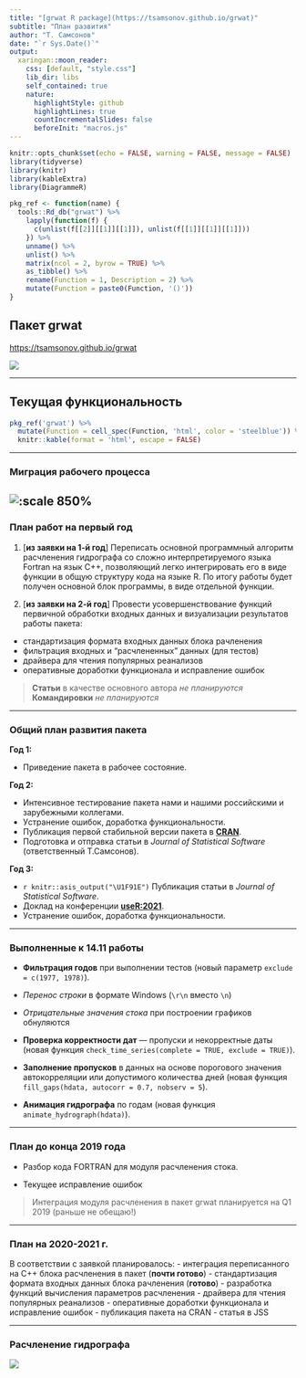 ```yaml
---
title: "[grwat R package](https://tsamsonov.github.io/grwat)"
subtitle: "План развития"
author: "Т. Самсонов"
date: "`r Sys.Date()`"
output:
  xaringan::moon_reader:
    css: [default, "style.css"]
    lib_dir: libs
    self_contained: true
    nature:
      highlightStyle: github
      highlightLines: true
      countIncrementalSlides: false
      beforeInit: "macros.js"
---
```


```r
knitr::opts_chunk$set(echo = FALSE, warning = FALSE, message = FALSE)
library(tidyverse)
library(knitr)
library(kableExtra)
library(DiagrammeR)

pkg_ref <- function(name) {
  tools::Rd_db("grwat") %>% 
    lapply(function(f) {
      c(unlist(f[[2]][[1]][[1]]), unlist(f[[1]][[1]][[1]]))
    }) %>% 
    unname() %>% 
    unlist() %>% 
    matrix(ncol = 2, byrow = TRUE) %>% 
    as_tibble() %>% 
    rename(Function = 1, Description = 2) %>% 
    mutate(Function = paste0(Function, '()'))
}
```

## Пакет grwat

[https://tsamsonov.github.io/grwat](https://tsamsonov.github.io/grwat)

![](img/grwat.png)

---

## Текущая функциональность

```r
pkg_ref('grwat') %>% 
  mutate(Function = cell_spec(Function, 'html', color = 'steelblue')) %>% 
  knitr::kable(format = 'html', escape = FALSE)
```

---

### Миграция рабочего процесса

![:scale 850%](img/grwat_scheme.png)
---

### План работ на первый год

1. [__из заявки на 1-й год__] Переписать основной программный алгоритм расчленения гидрографа со сложно интерпретируемого языка Fortran на язык С++, позволяющий легко интегрировать его в виде функции в общую структуру кода на языке R. По итогу работы будет получен основной блок программы, в виде отдельной функции. 

2. [__из заявки на 2-й год__] Провести усовершенствование функций первичной обработки входных данных и визуализации результатов работы пакета: 
  - стандартизация формата входных данных блока рачленения
  - фильтрация входных и "расчлененных" данных (для тестов)
  - драйвера для чтения популярных реанализов
  - оперативные доработки функционала и исправление ошибок

> __Статьи__ в качестве основного автора _не планируются_
> __Командировки__ _не планируются_

---

### Общий план развития пакета

__Год 1:__ 

- Приведение пакета в рабочее состояние.

__Год 2:__ 

- Интенсивное тестирование пакета нами и нашими российскими и зарубежными коллегами.
- Уcтранение ошибок, доработка функциональности. 
- Публикация первой стабильной версии пакета в [__CRAN__](). 
- Подготовка и отправка статьи в _Journal of Statistical Software_ (ответственный Т.Самсонов).

__Год 3:__ 

- `r knitr::asis_output("\U1F91E")` Публикация статьи в _Journal of Statistical Software_. 
- Доклад на конференции [__useR:2021__]().
- Уcтранение ошибок, доработка функциональности. 

---

### Выполненные к 14.11 работы

- __Фильтрация годов__ при выполнении тестов (новый параметр `exclude = c(1977, 1978)`).
- _Перенос строки_ в формате Windows (`\r\n` вместо `\n`)
- _Отрицательные значения стока_ при построении графиков обнуляются

- __Проверка корректности дат__ — пропуски и некорректные даты (новая функция `check_time_series(complete = TRUE, exclude = TRUE)`).
- __Заполнение пропусков__ в данных на основе порогового значения автокорреляции или допустимого количества дней (новая функция `fill_gaps(hdata, autocorr = 0.7, nobserv = 5`).
- __Анимация гидрографа__ по годам  (новая функция `animate_hydrograph(hdata)`).

---

### План до конца 2019 года

- Разбор кода FORTRAN для модуля расчленения стока. 

- Текущее исправление ошибок

> Интеграция модуля расчленения в пакет grwat планируется на Q1 2019 (раньше не обещаю!)

---

### План на 2020-2021 г.

В соответствии с заявкой планировалось:
  - интеграция переписанного на С++ блока расчленения в пакет (__почти готово__)
  - стандартизация формата входных данных блока рачленения (__готово__)
  - разработка функций вычисления параметров расчленения
  - драйвера для чтения популярных реанализов
  - оперативные доработки функционала и исправление ошибок
  - публикация пакета на CRAN
  - статья в JSS
  
---

### Расчленение гидрографа

![](grwat_dev_insertimage_1.png)